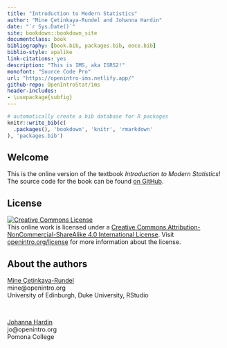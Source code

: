 ```yaml
--- 
title: "Introduction to Modern Statistics"
author: "Mine Çetinkaya-Rundel and Johanna Hardin"
date: "`r Sys.Date()`"
site: bookdown::bookdown_site
documentclass: book
bibliography: [book.bib, packages.bib, eoce.bib]
biblio-style: apalike
link-citations: yes
description: "This is IMS, aka ISRS2!"
monofont: "Source Code Pro"
url: "https://openintro-ims.netlify.app/"
github-repo: OpenIntroStat/ims
header-includes:
- \usepackage{subfig}
---
```


```r
# automatically create a bib database for R packages
knitr::write_bib(c(
  .packages(), 'bookdown', 'knitr', 'rmarkdown'
), 'packages.bib')
```

::: {.welcome}

# Welcome {-}

This is the online version of the textbook *Introduction to Modern Statistics*!
<!--
This book may be downloaded as a free PDF at [openintro.org](http://www.openintro.org).
-->
The source code for the book can be found [on GitHub](https://github.com/openintrostat/ims).

## License {-}

<a rel="license" href="http://creativecommons.org/licenses/by-nc-sa/4.0/"><img alt="Creative Commons License" style="border-width:0" src="https://i.creativecommons.org/l/by-nc-sa/4.0/88x31.png" /></a><br />This online work is licensed under a <a rel="license" href="http://creativecommons.org/licenses/by-nc-sa/4.0/">Creative Commons Attribution-NonCommercial-ShareAlike 4.0 International License</a>. Visit [openintro.org/license](https://www.openintro.org/license/) for more information about the license.

## About the authors {-}

[Mine Çetinkaya-Rundel](http://mine-cr.com/) <br>
mine@openintro.org <br>
University of Edinburgh, Duke University, RStudio <br>

<br>

[Johanna Hardin](https://research.pomona.edu/johardin/) <br>
jo@openintro.org <br>
Pomona College <br>

::: 